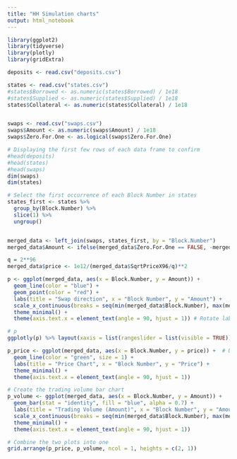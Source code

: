 ```yaml
---
title: "HH Simulation charts"
output: html_notebook
---
```



```r
library(ggplot2)
library(tidyverse)
library(plotly)
library(gridExtra)
```


```r
deposits <- read.csv("deposits.csv")

states <- read.csv("states.csv")
#states$Borrowed <- as.numeric(states$Borrowed) / 1e18
#states$Supplied <- as.numeric(states$Supplied) / 1e18
states$Collateral <- as.numeric(states$Collateral) / 1e18


swaps <- read.csv("swaps.csv")
swaps$Amount <- as.numeric(swaps$Amount) / 1e18
swaps$Zero.For.One <- as.logical(swaps$Zero.For.One)

# Displaying the first few rows of each data frame to confirm
#head(deposits)
#head(states)
#head(swaps)
dim(swaps)
dim(states)
```

```r
# Select the first occurrence of each Block Number in states
states_first <- states %>%
  group_by(Block.Number) %>%
  slice(1) %>%
  ungroup()


merged_data <- left_join(swaps, states_first, by = "Block.Number")
merged_data$Amount <- ifelse(merged_data$Zero.For.One == FALSE, -merged_data$Amount, merged_data$Amount)
```


```r
q = 2**96
merged_data$price <- 1e12/(merged_data$SqrtPriceX96/q)**2
```


```r
p <- ggplot(merged_data, aes(x = Block.Number, y = Amount)) +
  geom_line(color = "blue") +
  geom_point(color = "red") +
  labs(title = "Swap direction", x = "Block Number", y = "Amount") +
  scale_x_continuous(breaks = seq(min(merged_data$Block.Number), max(merged_data$Block.Number), by = 5)) +
  theme_minimal() +
  theme(axis.text.x = element_text(angle = 90, hjust = 1)) # Rotate labels

# p
ggplotly(p) %>% layout(xaxis = list(rangeslider = list(visible = TRUE)))
```
```r
p_price <- ggplot(merged_data, aes(x = Block.Number, y = price)) +  # Use 'price' with a lowercase "p"
  geom_line(color = "green", size = 1) +
  labs(title = "Price Chart", x = "Block Number", y = "Price") +
  theme_minimal() +
  theme(axis.text.x = element_text(angle = 90, hjust = 1))

# Create the trading volume bar chart
p_volume <- ggplot(merged_data, aes(x = Block.Number, y = Amount)) +
  geom_bar(stat = "identity", fill = "blue", alpha = 0.7) +
  labs(title = "Trading Volume (Amount)", x = "Block Number", y = "Amount") +
  scale_x_continuous(breaks = seq(min(merged_data$Block.Number), max(merged_data$Block.Number), by = 5)) +
  theme_minimal() +
  theme(axis.text.x = element_text(angle = 90, hjust = 1))

# Combine the two plots into one
grid.arrange(p_price, p_volume, ncol = 1, heights = c(2, 1))
```



